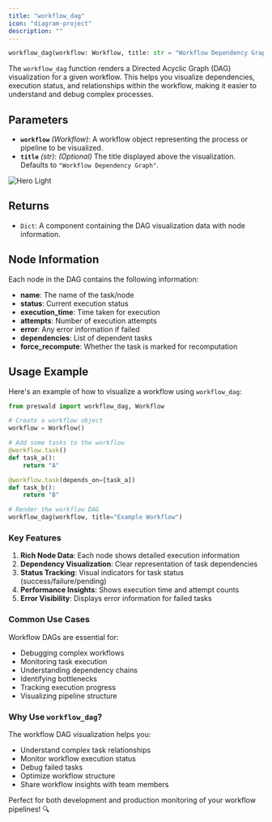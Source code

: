 ```yaml
---
title: "workflow_dag"
icon: "diagram-project"
description: ""
---
```


```python
workflow_dag(workflow: Workflow, title: str = "Workflow Dependency Graph") -> Dict
```

The `workflow_dag` function renders a Directed Acyclic Graph (DAG) visualization for a given workflow. This helps you visualize dependencies, execution status, and relationships within the workflow, making it easier to understand and debug complex processes.

## Parameters

- **`workflow`** _(Workflow)_: A workflow object representing the process or pipeline to be visualized.
- **`title`** _(str)_: _(Optional)_ The title displayed above the visualization. Defaults to `"Workflow Dependency Graph"`.

<Frame>
<img
  className="block dark:hidden"
  src="/images/workflow.png"
  alt="Hero Light"
/>
</Frame>

## Returns

- `Dict`: A component containing the DAG visualization data with node information.

## Node Information

Each node in the DAG contains the following information:

- **name**: The name of the task/node
- **status**: Current execution status
- **execution_time**: Time taken for execution
- **attempts**: Number of execution attempts
- **error**: Any error information if failed
- **dependencies**: List of dependent tasks
- **force_recompute**: Whether the task is marked for recomputation

## Usage Example

Here's an example of how to visualize a workflow using `workflow_dag`:

```python
from preswald import workflow_dag, Workflow

# Create a workflow object
workflow = Workflow()

# Add some tasks to the workflow
@workflow.task()
def task_a():
    return "A"

@workflow.task(depends_on=[task_a])
def task_b():
    return "B"

# Render the workflow DAG
workflow_dag(workflow, title="Example Workflow")
```

### Key Features

1. **Rich Node Data**: Each node shows detailed execution information
2. **Dependency Visualization**: Clear representation of task dependencies
3. **Status Tracking**: Visual indicators for task status (success/failure/pending)
4. **Performance Insights**: Shows execution time and attempt counts
5. **Error Visibility**: Displays error information for failed tasks

### Common Use Cases

Workflow DAGs are essential for:

- Debugging complex workflows
- Monitoring task execution
- Understanding dependency chains
- Identifying bottlenecks
- Tracking execution progress
- Visualizing pipeline structure

### Why Use `workflow_dag`?

The workflow DAG visualization helps you:

- Understand complex task relationships
- Monitor workflow execution status
- Debug failed tasks
- Optimize workflow structure
- Share workflow insights with team members

Perfect for both development and production monitoring of your workflow pipelines! 🔍
